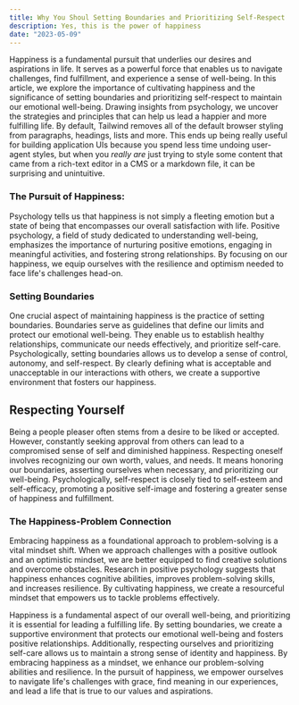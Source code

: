 ```yaml
---
title: Why You Shoul Setting Boundaries and Prioritizing Self-Respect
description: Yes, this is the power of happiness
date: "2023-05-09"
---
```


Happiness is a fundamental pursuit that underlies our desires and aspirations in life. It serves as a powerful force that enables us to navigate challenges, find fulfillment, and experience a sense of well-being. In this article, we explore the importance of cultivating happiness and the significance of setting boundaries and prioritizing self-respect to maintain our emotional well-being. Drawing insights from psychology, we uncover the strategies and principles that can help us lead a happier and more fulfilling life.
By default, Tailwind removes all of the default browser styling from paragraphs, headings, lists and more. This ends up being really useful for building application UIs because you spend less time undoing user-agent styles, but when you _really are_ just trying to style some content that came from a rich-text editor in a CMS or a markdown file, it can be surprising and unintuitive.

### The Pursuit of Happiness:

Psychology tells us that happiness is not simply a fleeting emotion but a state of being that encompasses our overall satisfaction with life. Positive psychology, a field of study dedicated to understanding well-being, emphasizes the importance of nurturing positive emotions, engaging in meaningful activities, and fostering strong relationships. By focusing on our happiness, we equip ourselves with the resilience and optimism needed to face life's challenges head-on.

### Setting Boundaries

One crucial aspect of maintaining happiness is the practice of setting boundaries. Boundaries serve as guidelines that define our limits and protect our emotional well-being. They enable us to establish healthy relationships, communicate our needs effectively, and prioritize self-care. Psychologically, setting boundaries allows us to develop a sense of control, autonomy, and self-respect. By clearly defining what is acceptable and unacceptable in our interactions with others, we create a supportive environment that fosters our happiness.

## Respecting Yourself

Being a people pleaser often stems from a desire to be liked or accepted. However, constantly seeking approval from others can lead to a compromised sense of self and diminished happiness. Respecting oneself involves recognizing our own worth, values, and needs. It means honoring our boundaries, asserting ourselves when necessary, and prioritizing our well-being. Psychologically, self-respect is closely tied to self-esteem and self-efficacy, promoting a positive self-image and fostering a greater sense of happiness and fulfillment.

### The Happiness-Problem Connection

Embracing happiness as a foundational approach to problem-solving is a vital mindset shift. When we approach challenges with a positive outlook and an optimistic mindset, we are better equipped to find creative solutions and overcome obstacles. Research in positive psychology suggests that happiness enhances cognitive abilities, improves problem-solving skills, and increases resilience. By cultivating happiness, we create a resourceful mindset that empowers us to tackle problems effectively.

Happiness is a fundamental aspect of our overall well-being, and prioritizing it is essential for leading a fulfilling life. By setting boundaries, we create a supportive environment that protects our emotional well-being and fosters positive relationships. Additionally, respecting ourselves and prioritizing self-care allows us to maintain a strong sense of identity and happiness. By embracing happiness as a mindset, we enhance our problem-solving abilities and resilience. In the pursuit of happiness, we empower ourselves to navigate life's challenges with grace, find meaning in our experiences, and lead a life that is true to our values and aspirations.
